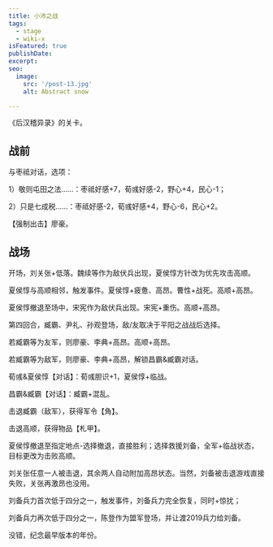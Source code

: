 ```yaml
---
title: 小沛之战
tags:
  - stage
  - wiki-x
isFeatured: true
publishDate: 
excerpt: 
seo:
  image:
    src: '/post-13.jpg'
    alt: Abstract snow

---
```



《后汉稽异录》的关卡。

<h2 class={styles.sectionTitle}>战前</h2>

与枣祗对话，选项：

1）敬则屯田之法……：枣祗好感+7，荀彧好感-2，野心+4，民心-1；

2）只是七成税……：枣祗好感-2，荀彧好感+4，野心-6，民心+2。

【强制出击】廖豪。

<h2 class={styles.sectionTitle}>战场</h2>

开场，刘关张+低落。魏续等作为敌伏兵出现，夏侯惇方针改为优先攻击高顺。

夏侯惇与高顺相邻，触发事件。夏侯惇+疲惫、高昂。曹性+战死。高顺+高昂。

夏侯惇撤退至场中，宋宪作为敌伏兵出现。宋宪+重伤。高顺+高昂。

第四回合，臧霸、尹礼、孙观登场，敌/友取决于平阳之战战后选择。

若臧霸等为友军，则廖豪、李典+高昂。高顺+高昂。

若臧霸等为敌军，则廖豪、李典+高昂，解锁昌霸&臧霸对话。

荀彧&夏侯惇【对话】：荀彧胆识+1，夏侯惇+临战。

昌霸&臧霸【对话】：臧霸+混乱。

击退臧霸（敌军），获得军令【角】。

击退高顺，获得物品【札甲】。

夏侯惇撤退至指定地点-选择撤退，直接胜利；选择救援刘备，全军+临战状态，目标更改为击败高顺。

刘关张任意一人被击退，其余两人自动附加高昂状态。当然，刘备被击退游戏直接失败，关张再激昂也没用。

刘备兵力首次低于四分之一，触发事件，刘备兵力完全恢复，同时+惊扰；

刘备兵力再次低于四分之一，陈登作为盟军登场，并让渡2019兵力给刘备。

<p class="italic ...">没错，纪念最早版本的年份。</p>
